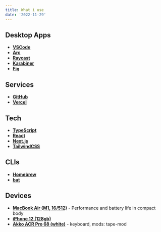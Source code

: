 ```yaml
---
title: What i use
date: '2022-11-29'
---
```


## Desktop Apps

- [**VSCode**](https://code.visualstudio.com)
- [**Arc**](https://arc.net)
- [**Raycast**](https://www.raycast.com)
- [**Karabiner**](https://karabiner-elements.pqrs.org)
- [**Fig**](https://fig.io)

## Services

- [**GitHub**](https://github.com)
- [**Vercel**](https://vercel.com)

## Tech

- [**TypeScript**](https://www.typescriptlang.org)
- [**React**](https://reactjs.org)
- [**Next.js**](https://nextjs.org)
- [**TailwindCSS**](https://tailwindcss.com)

## CLIs

- [**Homebrew**](https://brew.sh)
- [**bat**](https://github.com/sharkdp/bat)

## Devices

- [**MacBook Air (M1, 16/512)**](https://www.apple.com/shop/buy-mac/macbook-air/m1-chip) -
  Performance and battery life in compact body
- [**iPhone 12 (128gb)**](https://www.apple.com/shop/buy-iphone/iphone-12)
- [**Akko ACR Pro 68 (white)**](https://en.akkogear.com/product/acr-pro-68-mechanical-keyboard) -
  keyboard, mods: tape-mod
